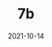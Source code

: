 ---
title: 7b
status: publish
date: 2021-10-14
slug: Description
logo: https://wp.gcap1.iotex.io/wp-content/uploads/2021/10/7b.jpg
featured_img: https://wp.gcap1.iotex.io/wp-content/uploads/2021/10/7b.jpg
website: https://sevenb.io/
twitter:
telegram:
---